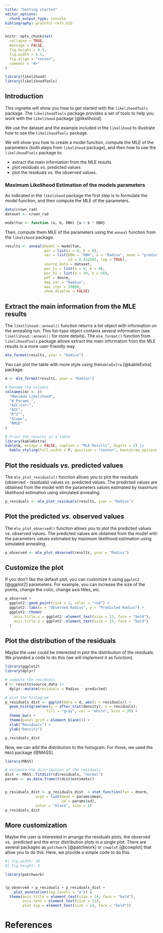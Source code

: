 ```yaml
---
title: "Getting started"
editor_options: 
  chunk_output_type: console
bibliography: grateful-refs.bib
---
```


```r
knitr::opts_chunk$set(
  collapse = TRUE,
  message = FALSE,
  fig.height = 4.5,
  fig.width = 4.5,
  fig.align = "center",
  comment = "#>"
)
```

```r
library(likelihood)
library(likelihoodTools)
```

## Introduction

This vignette will show you how to get started with the `likelihoodTools` package. 
The `likelihoodTools` package provides a set of tools to help you work with the 
`likelihood` package [@likelihood]. 

We use the dataset and the example included in the `likelihood` to 
illustrate how to use the `likelihoodTools` package. 

We will show you how to create a model function, compute the MLE of the parameters 
(both steps from `likelihood` package), and then how to use the `likelihoodTools` 
package to: 

- extract the main information from the MLE results
- plot residuals *vs.* predicted values
- plot the residuals *vs.* the observed values.

### Maximum Likelihood Estimation of the models parameters
As indicated in the `likelihood` package the first step is to formulate the model 
function, and then compute the MLE of the parameters. 


```r
data(crown_rad)
dataset <- crown_rad
```


```r
modelfun <- function (a, b, DBH) {a + b * DBH}
```

Then, compute them MLE of the parameters using the `anneal` function from the 
`likelihood` package.

```r
results <- anneal(model = modelfun,
                  par = list(a = 0, b = 0),
                  var = list(DBH = "DBH", x = "Radius", mean = "predicted",
                             sd = 0.815585, log = TRUE),
                  source_data = dataset,
                  par_lo = list(a = 0, b = 0),
                  par_hi = list(a = 50, b = 50),
                  pdf = dnorm,
                  dep_var = "Radius",
                  max_iter = 20000,
                  show_display = FALSE)
```


## Extract the main information from the MLE results

The `likellihood::anneal()` function returns a list object with information on the annealing run. 
This list-type object contains several information (see `likellihood::anneal()` for more details). The `mle_format()` function from `likelihoodTools` package allows extract the main 
information from the MLE results in a more user-friendly way. 

```r
mle_format(results, yvar = "Radius")
```

You can plot the table with more style using the`kableExtra` [@kableExtra] package.

```r
m <- mle_format(results, yvar = "Radius")

# Rename the columns
colnames(m) <- c(
  "Maximum Likelihood", 
  "# Params.", 
  "AIC~cor~", 
  "AIC", 
  "R^2^", 
  "Slope", 
  "RMSE"
)

# Print the results in a table
library(kableExtra)
kable(m, escape = FALSE, caption = "MLE Results", digits = 3) |> 
  kable_styling(full_width = F, position = "center", bootstrap_options = c("striped", "hover"))
```


## Plot the residuals *vs.* predicted values 

The `mle_plot_residuals()` function allows you to plot the residuals 
(observed - residuals) values *vs.* predicted values. The predicted 
values are obtained from the model with the parameters values estimated by maximum
likelihood estimation using simulated annealing.

```r
p_residuals <- mle_plot_residuals(results, yvar = "Radius")
```

## Plot the predicted *vs.* observed values

The `mle_plot_observed()` function allows you to plot the predicted values *vs.* 
observed values. The predicted values are obtained from the model with the parameters 
values estimated by maximum likelihood estimation using simulated annealing.

```r
p_observed <- mle_plot_observed(results, yvar = "Radius")
```

## Customize the plot
If you don't like the default plot, you can customize it using  `ggplot2` [@ggplot2] parameters.
For example, you can increase the size of the points, change the color, change axis titles, etc.

```r
p_observed +
  ggplot2::geom_point(size = 2, color = "red") +
  ggplot2::labs(x = "Observed Radius", y = "Predicted Radius") +
  ggplot2::theme(
    axis.title.x = ggplot2::element_text(size = 13, face = "bold"),
    axis.title.y = ggplot2::element_text(size = 13, face = "bold")
  )
```


## Plot the distribution of the residuals 

Maybe the user could be interested in plot the distribution of the residuals. 
We provided a code to do this (we will implement it as function). 

```r
library(ggplot2)
library(dplyr)

# compute the residuals
d <- results$source_data |> 
  dplyr::mutate(residuals = Radius - predicted)

# plot the histogram
p_residuals_dist <- ggplot(data = d, aes(x = residuals)) +
  geom_histogram(aes(y = after_stat(density), x = residuals), 
                   fill = "gray", col = "white", bins = 30) +
  theme_bw() +
  theme(panel.grid = element_blank()) +
  xlab("Residuals") +
  ylab("Density")

p_residuals_dist 
```

Now, we can add the distribution to the histogram. For those, we used the `MASS` package
[@MASS]. 

```r
library(MASS)

# estimate the distribution of the residuals  
dist <- MASS::fitdistr(d$residuals, "normal") 
params <- as.data.frame(t(dist$estimate))


p_residuals_dist <- p_residuals_dist  + stat_function(fun = dnorm, 
              args = list(mean = params$mean, 
                          sd = params$sd), 
              color = "black", size = 1) 
p_residuals_dist 
```


## More customization

Maybe the user is interested in arrange the residuals plots, the observed vs. 
predicted and the error distribution plots in a single plot. There are several packages 
as `patchwork` [@patchwork] or `cowplot` [@cowplot] that allow you to do this. Here, 
we provide a simple code to do this. 

```r
#| fig.width: 10
#| fig.height: 5

library(patchwork)


(p_observed + p_residuals + p_residuals_dist +  
    plot_annotation(tag_levels = "a")) & 
  theme(axis.title = element_text(size = 14, face = "bold"), 
        axis.text = element_text(size = 11),
        plot.tag = element_text(size = 14, face = "bold"))

```

# References

